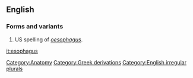 ==English==
===Forms and variants===
#US spelling of ''[[oesophagus]]''.

[[it:esophagus]]

[[Category:Anatomy]]
[[Category:Greek derivations]]
[[Category:English irregular plurals]]